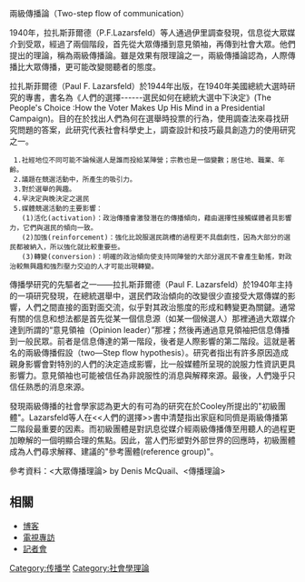 兩級傳播論（Two-step flow of communication）

1940年，拉扎斯菲爾德（P.F.Lazarsfeld）等人通過伊里調查發現，信息從大眾媒介到受眾，經過了兩個階段，首先從大眾傳播到意見領袖，再傳到社會大眾。他們提出的理論，稱為兩級傳播論。雖是效果有限理論之一，兩級傳播論認為，人際傳播比大眾傳播，更可能改變閱聽者的態度。

拉扎斯菲爾德（Paul F. Lazarsfeld）於1944年出版，在1940年美國總統大選時研究的專書，書名為《人們的選擇------選民如何在總統大選中下決定》(The People's Choice :How the Voter Makes Up His Mind in a Presidential Campaign)。目的在於找出人們為何在選舉時投票的行為，使用調查法來尋找研究問題的答案，此研究代表社會科學史上，調查設計和技巧最具創造力的使用研究之一。
  1.社經地位不同可能不論候選人是誰而投給某陣營；宗教也是一個變數；居住地、職業、年齡。
  2.議題在競選活動中，所產生的吸引力。
  3.對於選舉的興趣。
  4.早決定與晚決定之選民
  5.媒體競選活動的主要影響：
    (1)活化(activation)：政治傳播會激發潛在的傳播傾向，藉由選擇性接觸媒體者具影響力，它們與選民的傾向一致。
    (2)加強(reinforcement)：強化比說服選民跳槽的過程更不具戲劇性，因為大部分的選民都被納入，所以強化就比較重要些。
    (3)轉變(conversion)：明確的政治傾向使支持同陣營的大部分選民不會產生動搖，對政治較無興趣和強烈壓力交迫的人才可能出現轉變。

傳播學研究的先驅者之一——拉扎斯菲爾德（Paul F. Lazarsfeld）於1940年主持的一項研究發現，在總統選舉中，選民們政治傾向的改變很少直接受大眾傳媒的影響，人們之間直接的面對面交流，似乎對其政治態度的形成和轉變更為關鍵。通常有關的信息和想法都是首先從某一個信息源（如某一個候選人）那裡通過大眾媒介達到所謂的“意見領袖（Opinion leader）”那裡；然後再通過意見領袖把信息傳播到一般民眾。前者是信息傳達的第一階段，後者是人際影響的第二階段。這就是著名的兩級傳播假設（two—Step flow hypothesis）。研究者指出有許多原因造成親身影響會對特別的人們的決定造成影響，比一般媒體所呈現的說服力性資訊更具影響力。意見領袖也可能被信任為非說服性的消息與解釋來源。最後，人們幾乎只信任熟悉的消息來源。

發現兩級傳播的社會學家認為更大的有可為的研究在於Cooley所提出的"初級團體"。Lazarsfeld等人在<<人們的選擇>>書中清楚指出家庭和同儕是兩級傳播第二階段最重要的因素。而初級團體是對訊息從媒介經兩級傳播傳至用聽人的過程更加瞭解的一個明顯合理的焦點。因此，當人們形塑對外部世界的回應時，初級團體成為人們尋求解釋、建議的"參考團體(reference group)"。

參考資料：<大眾傳播理論> by Denis McQuail、<傳播理論>

== 相關 ==
*[[博客|博客]]
*[[電視專訪|電視專訪]]
*[[記者會|記者會]]

[[Category:传播学|Category:传播学]]
[[Category:社會學理論|Category:社會學理論]]